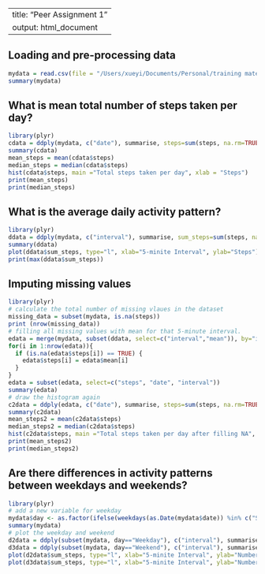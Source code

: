 
---
title: "Peer Assignment 1"
output: html_document
---

## Loading and pre-processing data
```r
mydata = read.csv(file = "/Users/xueyi/Documents/Personal/training material/Coursera - Reproducible Research/Assignment 1 - Daily Activity/activity.csv", head=TRUE, sep=",")
summary(mydata)
```

## What is mean total number of steps taken per day?
```r
library(plyr)
cdata = ddply(mydata, c("date"), summarise, steps=sum(steps, na.rm=TRUE))
summary(cdata)
mean_steps = mean(cdata$steps)
median_steps = median(cdata$steps)
hist(cdata$steps, main ="Total steps taken per day", xlab = "Steps")
print(mean_steps)
print(median_steps)
```

## What is the average daily activity pattern?
```r
library(plyr)
ddata = ddply(mydata, c("interval"), summarise, sum_steps=sum(steps, na.rm=TRUE), mean=mean(steps, na.rm=TRUE))
summary(ddata)
plot(ddata$sum_steps, type="l", xlab="5-minite Interval", ylab="Steps")
print(max(ddata$sum_steps))
```

## Imputing missing values
```r
library(plyr)
# calculate the total number of missing vlaues in the dataset
missing_data = subset(mydata, is.na(steps))
print (nrow(missing_data))
# filling all missing values with mean for that 5-minute interval.
edata = merge(mydata, subset(ddata, select=c("interval","mean")), by="interval")
for(i in 1:nrow(edata)){
  if (is.na(edata$steps[i]) == TRUE) {
    edata$steps[i] = edata$mean[i]
  }
}
edata = subset(edata, select=c("steps", "date", "interval"))
summary(edata)
# draw the histogram again
c2data = ddply(edata, c("date"), summarise, steps=sum(steps, na.rm=TRUE))
summary(c2data)
mean_steps2 = mean(c2data$steps)
median_steps2 = median(c2data$steps)
hist(c2data$steps, main ="Total steps taken per day after filling NA", xlab = "Steps")
print(mean_steps2)
print(median_steps2)
```

## Are there differences in activity patterns between weekdays and weekends?
```r
library(plyr)
# add a new variable for weekday
mydata$day <- as.factor(ifelse(weekdays(as.Date(mydata$date)) %in% c("Staturday","Sunday"), "Weekend", "Weekday"))
summary(mydata)
# plot the weekday and weekend
d2data = ddply(subset(mydata, day=="Weekday"), c("interval"), summarise, sum_steps=sum(steps, na.rm=TRUE), mean=mean(steps, na.rm=TRUE))
d3data = ddply(subset(mydata, day=="Weekend"), c("interval"), summarise, sum_steps=sum(steps, na.rm=TRUE), mean=mean(steps, na.rm=TRUE))
plot(d2data$sum_steps, type="l", xlab="5-minite Interval", ylab="Number of Steps", main="Weekday")
plot(d3data$sum_steps, type="l", xlab="5-minite Interval", ylab="Number of Steps", main="Weekend")
```
